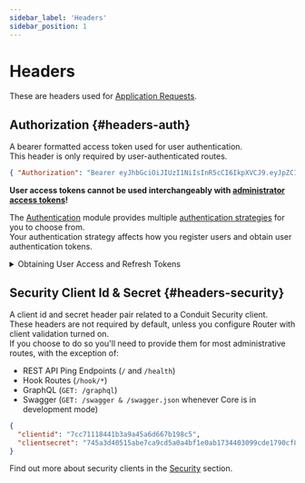 ```yaml
---
sidebar_label: 'Headers'
sidebar_position: 1
---
```


# Headers


These are headers used for [Application Requests](./router.mdx#request-types-app).<br />

## Authorization {#headers-auth}

A bearer formatted access token used for user authentication.<br />
This header is only required by user-authenticated routes.

``` json title="Example"
{ "Authorization": "Bearer eyJhbGciOiJIUzI1NiIsInR5cCI6IkpXVCJ9.eyJpZCI6IjYyNDE5ODM0ZmMwZGFiMGVhZjA1ZjVjZSIsImlhdCI6MTY0ODQ2NjA3OSwiZXhwIjoxNzM0ODY2MDc5fQ.mDlETjM2y0hahbhJy_cKRmNM5X4wFigqoWw9j7QzO6E" }
```

[//]: # (TODO: Fix this docusaurus indexing mess where browser url determines level of path, hitting same link from /some/doc/page and /some/doc/page/ produces different results)
**User access tokens cannot be used interchangeably with [administrator access tokens](../../administration/#headers-auth)!**

The [Authentication](../authentication) module provides multiple [authentication strategies](../authentication/strategies) for you to choose from.<br />
Your authentication strategy affects how you register users and obtain user authentication tokens.

<!-- TODO: Elaborate on Access/Refresh tokens, expiry, security client coupleing etc ??? -->

<details>
  <summary>Obtaining User Access and Refresh Tokens</summary>

  Out of the box, Conduit's Authentication module utilizes <a href="../authentication/security/strategies#local">Local Authentication</a> in order to provide you with a simple,
  yet extendable, strategy that's capable of functioning without further configuration.

  <a href="../authentication/tutorials/local">Read up on how to make use of the Local Authentication strategy in order to create your users and generate authentication tokens.</a>

</details>

## Security Client Id & Secret {#headers-security}

A client id and secret header pair related to a Conduit Security client.<br />
These headers are not required by default, unless you configure Router with client validation turned on.<br />
If you choose to do so you'll need to provide them for most administrative routes, with the exception of:

- REST API Ping Endpoints (`/` and `/health`)
- Hook Routes (`/hook/*`)
- GraphQL (`GET: /graphql`)
- Swagger (`GET: /swagger & /swagger.json` whenever Core is in development mode)

``` json title="Example"
{
  "clientid": "7cc71118441b3a9a45a6d667b198c5",
  "clientsecret": "745a3d40515abe7ca9cd5a0a4bf1e0ab1734403099cde1790cf8776cd8d50b654a5c419ad7b6fa380cc6b3f945a426465c80a2673667e669922f4fbf88489a99"
}
```

Find out more about security clients in the [Security](./security) section.
